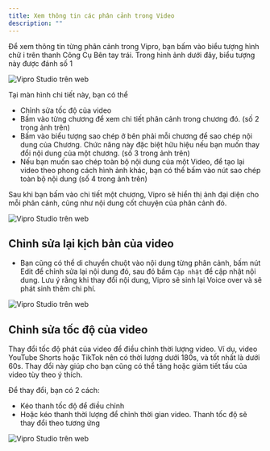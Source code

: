 ```yaml
---
title: Xem thông tin các phân cảnh trong Video
description: ""
---
```


Để xem thông tin từng phân cảnh trong Vipro, bạn bấm vào biểu tượng hình chữ i trên thanh Công Cụ Bên tay trái. Trong hình ảnh dưới đây, biểu tượng này được đánh số 1

<img src="/vi/images/usage/video-editor/video-info.jpeg" alt="Vipro Studio trên web" className="rounded-lg" />

Tại màn hình chi tiết này, bạn có thể

- Chỉnh sửa tốc độ của video
- Bấm vào từng chương để xem chi tiết phân cảnh trong chương đó. (số 2 trong ảnh trên)
- Bấm vào biểu tượng sao chép ở bên phải mỗi chương để sao chép nội dung của Chương. Chức năng này đặc biệt hữu hiệu nếu bạn muốn thay đổi nội dung của một chương. (số 3 trong ảnh trên)
- Nếu bạn muốn sao chép toàn bộ nội dung của một Video, để tạo lại video theo phong cách hình ảnh khác, bạn có thể bấm vào nút sao chép toàn bộ nội dung (số 4 trong ảnh trên)

Sau khi bạn bấm vào chi tiết một chương, Vipro sẽ hiển thị ảnh đại diện cho mỗi phân cảnh, cũng như nội dung cốt chuyện của phân cảnh đó.

<img src="/vi/images/usage/video-editor/chapter-screens.jpeg" alt="Vipro Studio trên web" className="rounded-lg" />

## Chỉnh sửa lại kịch bản của video

- Bạn cũng có thể di chuyển chuột vào nội dung từng phân cảnh, bấm nút Edit để chỉnh sửa lại nội dung đó, sau đó bấm `Cập nhật` để cập nhật nội dung. Lưu ý rằng khi thay đổi nội dung, Vipro sẽ sinh lại Voice over và sẽ phát sinh thêm chi phí.

<img src="/vi/images/usage/video-editor/modify-scene.jpg" alt="Vipro Studio trên web" className="rounded-lg" />

## Chỉnh sửa tốc độ của video

Thay đổi tốc độ phát của video để điều chỉnh thời lượng video. Ví dụ, video YouTube Shorts hoặc TikTok nên có thời lượng dưới 180s, và tốt nhất là dưới 60s. Thay đổi này giúp cho bạn cũng có thể tăng hoặc giảm tiết tấu của video tùy theo ý thích.

Để thay đổi, bạn có 2 cách:

- Kéo thanh tốc độ để điều chỉnh
- Hoặc kéo thanh thời lượng để chỉnh thời gian video. Thanh tốc độ sẽ thay đổi theo tương ứng

<img src="/vi/images/usage/video-editor/info-speed.jpg" alt="Vipro Studio trên web" className="rounded-lg" />

